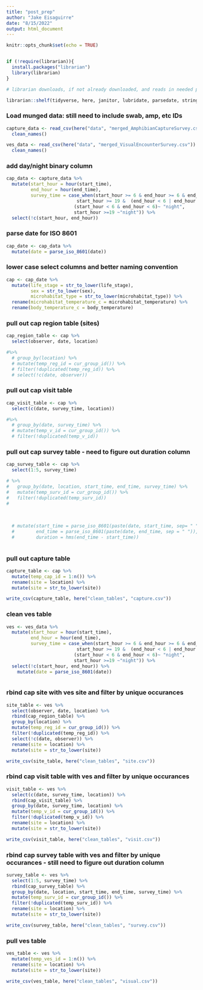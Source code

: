 ```yaml
---
title: "post_prep"
author: "Jake Eisaguirre"
date: "8/15/2022"
output: html_document
---
```


```r
knitr::opts_chunk$set(echo = TRUE)


if (!require(librarian)){
  install.packages("librarian")
  library(librarian)
}

# librarian downloads, if not already downloaded, and reads in needed packages

librarian::shelf(tidyverse, here, janitor, lubridate, parsedate, stringr)
```

### Load munged data: still need to include swab, amp, etc IDs
```r

capture_data <- read_csv(here("data", "merged_AmphibianCaptureSurvey.csv")) %>% 
  clean_names()

ves_data <- read_csv(here("data", "merged_VisualEncounterSurvey.csv")) %>% 
  clean_names()

```
### add day/night binary column
```r

cap_data <- capture_data %>% 
  mutate(start_hour = hour(start_time),
         end_hour = hour(end_time),
         survey_time = case_when(start_hour >= 6 & end_hour >= 6 & end_hour < 19 ~ "day", 
                          start_hour >= 19 &  (end_hour < 6 | end_hour <= 23) |
                         (start_hour < 6 & end_hour < 6)~ "night",
                         start_hour >=19 ~"night")) %>% 
  select(!c(start_hour, end_hour))

```

### parse date for ISO 8601
```r
cap_date <- cap_data %>% 
  mutate(date = parse_iso_8601(date))
```

### lower case select columns and better naming convention
```r

cap <- cap_date %>% 
  mutate(life_stage = str_to_lower(life_stage),
         sex = str_to_lower(sex),
         microhabitat_type = str_to_lower(microhabitat_type)) %>% 
  rename(microhabitat_temperature_c = microhabitat_temperature) %>% 
  rename(body_temperature_c = body_temperature)

```

### pull out cap region table (sites)
```r

cap_region_table <- cap %>% 
  select(observer, date, location) 

#%>% 
  # group_by(location) %>% 
  # mutate(temp_reg_id = cur_group_id()) %>% 
  # filter(!duplicated(temp_reg_id)) %>% 
  # select(!c(date, observer))

```

### pull out cap visit table
```r

cap_visit_table <- cap %>% 
  select(c(date, survey_time, location)) 

#%>% 
  # group_by(date, survey_time) %>% 
  # mutate(temp_v_id = cur_group_id()) %>% 
  # filter(!duplicated(temp_v_id))

```

### pull out cap survey table - need to figure out duration column
```r

cap_survey_table <- cap %>% 
  select(1:5, survey_time) 

# %>%
#   group_by(date, location, start_time, end_time, survey_time) %>%
#   mutate(temp_surv_id = cur_group_id()) %>%
#   filter(!duplicated(temp_surv_id))
#   
  
  
  
  # mutate(start_time = parse_iso_8601(paste(date, start_time, sep= " ")),
  #        end_time = parse_iso_8601(paste(date, end_time, sep = " ")),
  #        duration = hms(end_time - start_time))
  

```

### pull out capture table
```r

capture_table <- cap %>% 
  mutate(temp_cap_id = 1:n()) %>% 
  rename(site = location) %>% 
  mutate(site = str_to_lower(site))

write_csv(capture_table, here("clean_tables", "capture.csv"))

```

### clean ves table
```r

ves <- ves_data %>% 
  mutate(start_hour = hour(start_time),
         end_hour = hour(end_time),
         survey_time = case_when(start_hour >= 6 & end_hour >= 6 & end_hour < 19 ~ "day", 
                          start_hour >= 19 &  (end_hour < 6 | end_hour <= 23) |
                         (start_hour < 6 & end_hour < 6)~ "night",
                         start_hour >=19 ~"night")) %>% 
  select(!c(start_hour, end_hour)) %>% 
    mutate(date = parse_iso_8601(date))



```

### rbind cap site with ves site and filter by unique occurances
```r

site_table <- ves %>% 
  select(observer, date, location) %>% 
  rbind(cap_region_table) %>% 
  group_by(location) %>%  
  mutate(temp_reg_id = cur_group_id()) %>% 
  filter(!duplicated(temp_reg_id)) %>% 
  select(!c(date, observer)) %>% 
  rename(site = location) %>% 
  mutate(site = str_to_lower(site))

write_csv(site_table, here("clean_tables", "site.csv"))

```

### rbind cap visit table with ves and filter by unique occurances
```r
visit_table <- ves %>% 
  select(c(date, survey_time, location)) %>% 
  rbind(cap_visit_table) %>% 
  group_by(date, survey_time, location) %>% 
  mutate(temp_v_id = cur_group_id()) %>% 
  filter(!duplicated(temp_v_id)) %>% 
  rename(site = location) %>% 
  mutate(site = str_to_lower(site))

write_csv(visit_table, here("clean_tables", "visit.csv"))


```

### rbind cap survey table with ves and filter by unique occurances - still need to figure out duration column 
```r

survey_table <- ves %>% 
  select(1:5, survey_time) %>% 
  rbind(cap_survey_table) %>% 
  group_by(date, location, start_time, end_time, survey_time) %>% 
  mutate(temp_surv_id = cur_group_id()) %>% 
  filter(!duplicated(temp_surv_id)) %>% 
  rename(site = location) %>% 
  mutate(site = str_to_lower(site))

write_csv(survey_table, here("clean_tables", "survey.csv"))  

```

### pull ves table
```r

ves_table <- ves %>% 
  mutate(temp_ves_id = 1:n()) %>% 
  rename(site = location) %>% 
  mutate(site = str_to_lower(site))

write_csv(ves_table, here("clean_tables", "visual.csv"))

```

